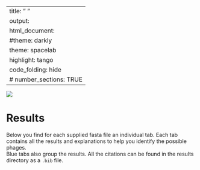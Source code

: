 <style type="text/css">
.main-container {
  max-width: 1000px;
  margin-left: 10%;
  margin-right: 10%;
}
</style>
---
title: "  "
output:
  html_document:
    #theme: darkly
    theme: spacelab
    highlight: tango
    code_folding: hide
    # number_sections: TRUE
---
![](logo.png)

# Results {.tabset .tabset-fade}  

Below you find for each supplied fasta file an individual tab.
Each tab contains all the results and explanations to help you identify the possible phages.  
Blue tabs also group the results.
All the citations can be found in the results directory as a `.bib` file.

